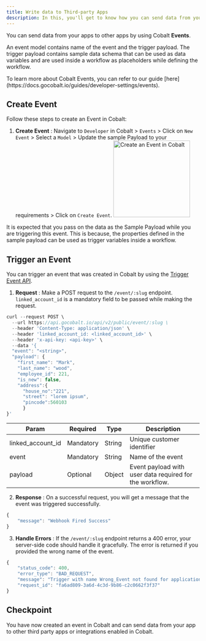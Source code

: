 ```yaml
---
title: Write data to Third-party Apps
description: In this, you'll get to know how you can send data from your app to other apps.
---
```


You can send data from your apps to other apps by using Cobalt **Events**.

An event model contains name of the event and the trigger payload. The trigger payload contains sample data schema that can be used as data variables and are used inside a workflow as placeholders while defining the workflow.

<Info>
To learn more about Cobalt Events, you can refer to our guide [here](https://docs.gocobalt.io/guides/developer-settings/events).
</Info>

## Create Event

Follow these steps to create an Event in Cobalt:

1. **Create Event** : Navigate to `Developer` in Cobalt > `Events` > Click on `New Event` > Select a `Model` > Update the sample Payload to your requirements > Click on `Create Event`.
    <img height="200" src="/images/custom_event.png" alt="Create an Event in Cobalt"/>

<Tip>
It is expected that you pass on the data as the Sample Payload while you are triggering this event. This is because, the properties defined in the sample payload can be used as trigger variables inside a workflow.
</Tip>

## Trigger an Event

You can trigger an event that was created in Cobalt by using the [Trigger Event API](https://docs.gocobalt.io/api-reference/event/trigger-an-event-from-your-application).

1. **Request** : Make a POST request to the `/event/:slug` endpoint. `linked_account_id` is a mandatory field to be passed while making the request.
``` JavaScript Request
curl --request POST \
  --url https://api.gocobalt.io/api/v2/public/event/:slug \
  --header 'Content-Type: application/json' \
  --header 'linked_account_id: <linked_account_id>' \
  --header 'x-api-key: <api-key>' \
  --data '{
  "event": "<string>",
  "payload": {
    "first_name": "Mark",
    "last_name": "wood",
    "employee_id": 221,
    "is_new": false,
    "address":{
      "house_no":"221",
      "street": "lorem ipsum",
      "pincode":560103
      }
}'
```
| Param | Required | Type | Description |
|-------|----------|------|-------------|
|linked_account_id| Mandatory | String | Unique customer identifier|
|event| Mandatory | String | Name of the event|
|payload| Optional | Object | Event payload with user data required for the workflow.|

2. **Response** : On a successful request, you will get a message that the event was triggered successfully.
``` JavaScript 200
{
    "message": "Webhook Fired Success"
}
```

3. **Handle Errors** : If the `/event/:slug` endpoint returns a 400 error, your server-side code should handle it gracefully. The error is returned if you provided the wrong name of the event.
```JavaScript 400
{
    "status_code": 400,
    "error_type": "BAD_REQUEST",
    "message": "Trigger with name Wrong_Event not found for application 646370324e3b114f9c720719",
    "request_id": "fa6ad809-3a6d-4c3d-9b86-c2c0662f3f37"
}
```
## Checkpoint

<Check>
You have now created an event in Cobalt and can send data from your app to other third party apps or integrations enabled in Cobalt.
</Check>